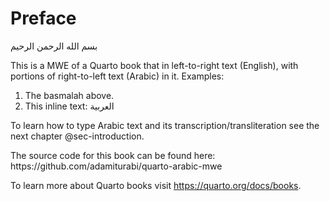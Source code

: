 # Preface {.unnumbered}

::: {.otherlanguage data-latex="{arabic}" lang="ar"}
بسم الله الرحمن الرحيم
:::

This is a MWE of a Quarto book that in left-to-right text (English), with portions of 
right-to-left text (Arabic) in it. Examples:

1. The [basmalah]{.trn2} above.
2. This inline text: [العربية]{.ar}

To learn how to type Arabic text and its transcription/transliteration see the next chapter @sec-introduction.

The source code for this book can be found here: https://github.com/adamiturabi/quarto-arabic-mwe

To learn more about Quarto books visit <https://quarto.org/docs/books>.
